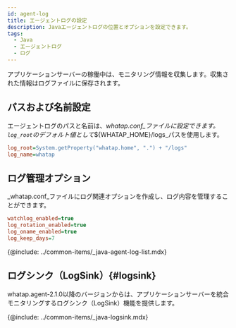```yaml
---
id: agent-log
title: エージェントログの設定
description: Javaエージェントログの位置とオプションを設定できます。
tags:
  - Java
  - エージェントログ
  - ログ
---
```


アプリケーションサーバーの稼働中は、モニタリング情報を収集します。収集された情報はログファイルに保存されます。

## パスおよび名前設定

エージェントログのパスと名前は、_whatap.conf_ファイルに設定できます。`log_root`のデフォルト値として_${WHATAP_HOME}/logs_パスを使用します。

```ini title='whatap.conf'
log_root=System.getProperty("whatap.home", ".") + "/logs"
log_name=whatap
```

## ログ管理オプション

_whatap.conf_ファイルにログ関連オプションを作成し、ログ内容を管理することができます。

```ini title='whatap.conf'
watchlog_enabled=true
log_rotation_enabled=true
log_oname_enabled=true
log_keep_days=7
```

{@include: ../common-items/_java-agent-log-list.mdx}  

## ログシンク（LogSink）{#logsink}

whatap.agent-2.1.0以降のバージョンからは、アプリケーションサーバーを統合モニタリングするログシンク（LogSink）機能を提供します。

{@include: ../common-items/_java-logsink.mdx}  
